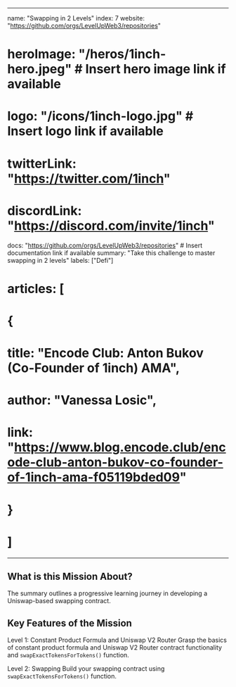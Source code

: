 
---
name: "Swapping in 2 Levels"
index: 7
website: "https://github.com/orgs/LevelUpWeb3/repositories"
# heroImage: "/heros/1inch-hero.jpeg"  # Insert hero image link if available
# logo: "/icons/1inch-logo.jpg"        # Insert logo link if available
# twitterLink: "https://twitter.com/1inch"
# discordLink: "https://discord.com/invite/1inch"
docs: "https://github.com/orgs/LevelUpWeb3/repositories" # Insert documentation link if available
summary: "Take this challenge to master swapping in 2 levels"
labels: ["Defi"]
# articles: [
#   {
#     title: "Encode Club: Anton Bukov (Co-Founder of 1inch) AMA",
#     author: "Vanessa Losic",
#     link: "https://www.blog.encode.club/encode-club-anton-bukov-co-founder-of-1inch-ama-f05119bded09"
#   }
# ]
---

## What is this Mission About?

The summary outlines a progressive learning journey in developing a Uniswap-based swapping contract.

## Key Features of the Mission

Level 1: Constant Product Formula and Uniswap V2 Router
Grasp the basics of constant product formula and Uniswap V2 Router contract functionality and `swapExactTokensForTokens()` function.

Level 2: Swapping
Build your swapping contract using `swapExactTokensForTokens()` function.